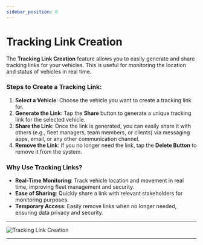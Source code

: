 ```yaml
---
sidebar_position: 8
---
```


# Tracking Link Creation

The **Tracking Link Creation** feature allows you to easily generate and share tracking links for your vehicles. This is useful for monitoring the location and status of vehicles in real time.

### **Steps to Create a Tracking Link**:
1. **Select a Vehicle**: Choose the vehicle you want to create a tracking link for.
2. **Generate the Link**: Tap the **Share** button to generate a unique tracking link for the selected vehicle.
3. **Share the Link**: Once the link is generated, you can easily share it with others (e.g., fleet managers, team members, or clients) via messaging apps, email, or any other communication channel.
4. **Remove the Link**: If you no longer need the link, tap the **Delete Button** to remove it from the system.

### **Why Use Tracking Links?**
- **Real-Time Monitoring**: Track vehicle location and movement in real time, improving fleet management and security.
- **Ease of Sharing**: Quickly share a link with relevant stakeholders for monitoring purposes.
- **Temporary Access**: Easily remove links when no longer needed, ensuring data privacy and security.

---

<div style={{ display: 'flex', justifyContent: 'center', alignItems: 'center', height: '530px' }}>
  <img src="/assets/pro/TrackLink.jpg" alt="Tracking Link Creation" style={{ width: '250px', borderRadius: '8px', boxShadow: '0 4px 6px rgba(0, 0, 0, 0.1)' }} />
</div>

---
